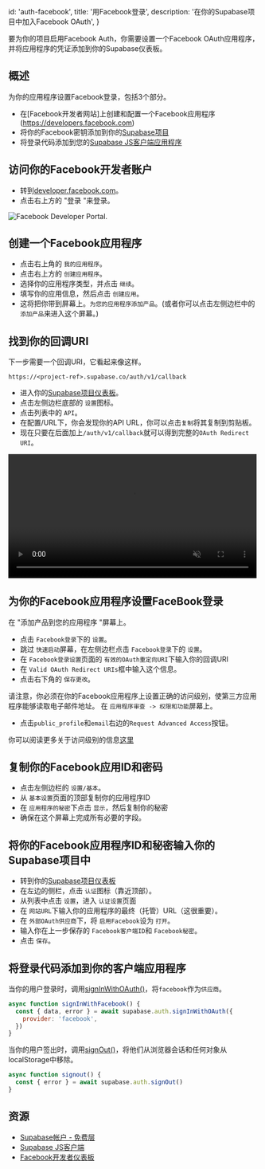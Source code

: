 
  id: 'auth-facebook',
  title: '用Facebook登录',
  description: '在你的Supabase项目中加入Facebook OAuth',
}

要为你的项目启用Facebook Auth，你需要设置一个Facebook OAuth应用程序，并将应用程序的凭证添加到你的Supabase仪表板。

## 概述

为你的应用程序设置Facebook登录，包括3个部分。

- 在[Facebook开发者网站]上创建和配置一个Facebook应用程序(https://developers.facebook.com)
- 将你的Facebook密钥添加到你的[Supabase项目](https://app.supabase.com)
- 将登录代码添加到您的[Supabase JS客户端应用程序](https://github.com/supabase/supabase-js)

## 访问你的Facebook开发者账户

- 转到[developer.facebook.com](https://developers.facebook.com)。
- 点击右上方的 "登录 "来登录。

![Facebook Developer Portal.](/docs/img/guides/auth-facebook/facebook-portal.png)

## 创建一个Facebook应用程序

- 点击右上角的 `我的应用程序`。
- 点击右上方的 `创建应用程序`。
- 选择你的应用程序类型，并点击 `继续`。
- 填写你的应用信息，然后点击 `创建应用`。
- 这将把你带到屏幕上。`为您的应用程序添加产品`。(或者你可以点击左侧边栏中的 `添加产品`来进入这个屏幕。)

## 找到你的回调URI

下一步需要一个回调URI，它看起来像这样。

`https://<project-ref>.supabase.co/auth/v1/callback`

- 进入你的[Supabase项目仪表板](https://app.supabase.com)。
- 点击左侧边栏底部的 `设置`图标。
- 点击列表中的 `API`。
- 在配置/URL下，你会发现你的API URL，你可以点击`复制`将其复制到剪贴板。
- 现在只要在后面加上`/auth/v1/callback`就可以得到完整的`OAuth Redirect URI`。

<video width="99%" muted playsInline controls="true">
  <source src="/docs/videos/api/api-url-and-key.mp4" type="video/mp4" muted playsInline />
</video>

## 为你的Facebook应用程序设置FaceBook登录

在 "添加产品到您的应用程序 "屏幕上。

- 点击 `Facebook登录`下的 `设置`。
- 跳过 `快速启动`屏幕，在左侧边栏点击 `Facebook登录`下的 `设置`。
- 在 `Facebook登录设置`页面的 `有效的OAuth重定向URI`下输入你的回调URI
- 在 `Valid OAuth Redirect URIs`框中输入这个信息。
- 点击右下角的 `保存更改`。

请注意，你必须在你的Facebook应用程序上设置正确的访问级别，使第三方应用程序能够读取电子邮件地址。
在 `应用程序审查 -> 权限和功能`屏幕上。

- 点击`public_profile`和`email`右边的`Request Advanced Access`按钮。

你可以阅读更多关于访问级别的信息[这里](https://developers.facebook.com/docs/graph-api/overview/access-levels/)

## 复制你的Facebook应用ID和密码

- 点击左侧边栏的 `设置/基本`。
- 从 `基本设置`页面的顶部复制你的应用程序ID
- 在 `应用程序的秘密`下点击 `显示`，然后复制你的秘密
- 确保在这个屏幕上完成所有必要的字段。

## 将你的Facebook应用程序ID和秘密输入你的Supabase项目中

- 转到你的[Supabase项目仪表板](https://app.supabase.com)
- 在左边的侧栏，点击 `认证`图标（靠近顶部）。
- 从列表中点击 `设置`，进入 `认证设置`页面
- 在 `网站URL`下输入你的应用程序的最终（托管）URL（这很重要）。
- 在 `外部OAuth供应商`下，将 `启用Facebook`设为 `打开`。
- 输入你在上一步保存的 `Facebook客户端ID`和 `Facebook秘密`。
- 点击 `保存`。

## 将登录代码添加到你的客户端应用程序

当你的用户登录时，调用[signInWithOAuth()](/docs/reference/javascript/auth-signinwithoauth)，将`facebook`作为`供应商`。

```js
async function signInWithFacebook() {
  const { data, error } = await supabase.auth.signInWithOAuth({
    provider: 'facebook',
  })
}
```

当你的用户签出时，调用[signOut()](/docs/reference/javascript/auth-signout)，将他们从浏览器会话和任何对象从localStorage中移除。

```js
async function signout() {
  const { error } = await supabase.auth.signOut()
}
```

## 资源

- [Supabase帐户 - 免费层](https://supabase.com)
- [Supabase JS客户端](https://github.com/supabase/supabase-js)
- [Facebook开发者仪表板](https://developers.facebook.com/)


